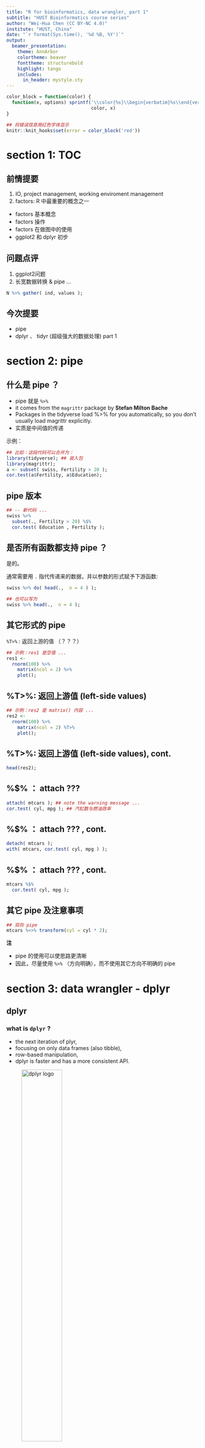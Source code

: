 ```yaml
---
title: "R for bioinformatics, data wrangler, part 1"
subtitle: "HUST Bioinformatics course series"
author: "Wei-Hua Chen (CC BY-NC 4.0)"
institute: "HUST, China"
date: "`r format(Sys.time(), '%d %B, %Y')`"
output: 
  beamer_presentation:
    theme: AnnArbor
    colortheme: beaver
    fonttheme: structurebold
    highlight: tango
    includes:
      in_header: mystyle.sty
---
```


```r
color_block = function(color) {
  function(x, options) sprintf('\\color{%s}\\begin{verbatim}%s\\end{verbatim}',
                               color, x)
}

## 将错误信息用红色字体显示
knitr::knit_hooks$set(error = color_block('red'))
```

# section 1: TOC

## 前情提要

1.  IO, project management, working enviroment management
2.  factors: R 中最重要的概念之一

-   factors 基本概念
-   factors 操作
-   factors 在做图中的使用
-   ggplot2 和 dplyr 初步

## 问题点评

1.  ggplot2问题
2.  长宽数据转换 & pipe ...

\FontSmall

```r
N %>% gather( ind, values ); 
```

## 今次提要

-   pipe
-   dplyr 、 tidyr (超级强大的数据处理) part 1

# section 2: pipe

## 什么是 pipe ？

-   pipe 就是 `%>%`
-   it comes from the `magrittr` package by **Stefan Milton Bache**
-   Packages in the tidyverse load %\>% for you automatically, so you don't usually load magrittr explicitly.
-   实质是中间值的传递

示例：

\FontSmall

```r
## 比如：这段代码可以合并为：
library(tidyverse); ## 装入包
library(magrittr);
a <- subset( swiss, Fertility > 20 );
cor.test(a$Fertility, a$Education);

```

## pipe 版本

\FontSmall

```r
## -- 新代码 ... 
swiss %>%
  subset(., Fertility > 20) %$%
  cor.test( Education , Fertility );
```

## 是否所有函数都支持 pipe ？

是的。

通常需要用 `.` 指代传递来的数据，并以参数的形式赋予下游函数:

\FontSmall

```r
swiss %>% do( head(.,  n = 4 ) );

## 也可以写为
swiss %>% head(.,  n = 4 );
```

## 其它形式的 pipe

`%T>%` : 返回上游的值 （？？？）

\FontSmall

```r
## 示例：res1 是空值 ... 
res1 <- 
  rnorm(100) %>%
    matrix(ncol = 2) %>%
    plot();
```

## %T\>%: 返回上游值 (left-side values)

\FontSmall

```r
## 示例：res2 是 matrix() 内容 ... 
res2 <- 
  rnorm(100) %>%
    matrix(ncol = 2) %T>%
    plot();
```

## %T\>%: 返回上游值 (left-side values), cont.

\FontSmall

```r
head(res2);
```

## %\$% ： attach ???

\FontSmall

```r
attach( mtcars ); ## note the warning message ... 
cor.test( cyl, mpg ); ## 汽缸数与燃油效率
```

## %\$% ： attach ??? , cont.

\FontSmall

```r
detach( mtcars );
with( mtcars, cor.test( cyl, mpg ) );
```

## %\$% ： attach ??? , cont.

\FontSmall

```r
mtcars %$% 
  cor.test( cyl, mpg );
```

## 其它 pipe 及注意事项

\FontSmall

```r
## 双向 pipe 
mtcars %<>% transform(cyl = cyl * 2);
```

**注**

-   pipe 的使用可以使思路更清晰
-   因此，尽量使用 `%>%` （方向明确），而不使用其它方向不明确的 pipe


# section 3: data wrangler - dplyr

## dplyr

### what is `dplyr` ?

-   the next iteration of plyr,
-   focusing on only data frames (also tibble),
-   row-based manipulation,
-   dplyr is faster and has a more consistent API.

![dplyr logo](images/talk05/dplyr-large.png){height="50%"}

### more to read

-   [dplyr offical page at tidyverse](https://dplyr.tidyverse.org)
-   [R for data science](https://r4ds.had.co.nz)

## dplyr, overview

dplyr provides a consistent set of verbs that help you **solve the most common data manipulation challenges**:

-   [select()](https://dplyr.tidyverse.org/reference/select.html) 选择列，根据列名规则
-   [filter()](https://dplyr.tidyverse.org/reference/filter.html) 按规则过滤行
-   [mutate()](https://dplyr.tidyverse.org/reference/mutate.html) 增加新列，从其它列计算而得 （不改变行数）
-   [summarise()](https://dplyr.tidyverse.org/reference/summarise.html) 将多个值转换为单个值（通过 mean, median, sd 等操作），生成新列 （总行数减少，通常与 `group_by`配合使用 ）
-   [arrange()](https://dplyr.tidyverse.org/reference/arrange.html) 对行进行排序

## dplyr 安装

\FontSmall

```r
# The easiest way to get dplyr is to install the whole tidyverse:
install.packages("tidyverse")

# Alternatively, install just dplyr:
install.packages("dplyr")
```

\FontNormal

Development version

\FontSmall

```r
# install.packages("devtools")
devtools::install_github("tidyverse/dplyr")
```

\FontNormal

[Get the cheatsheet at here](https://github.com/rstudio/cheatsheets/blob/master/data-transformation.pdf)

## an example of `dplyr`

get the data ready

```r
library(tidyverse); 
```

\FontSmall

```r
mouse.tibble <- read_delim( file = "data/talk04/mouse_genes_biomart_sep2018.txt", 
                            delim = "\t", quote = "" );
```

## 查看 mouse.tibble 的内容

\FontSmall

```r
( ttype.stats <- mouse.tibble %>% count( `Transcript type` ) %>% arrange(-n) );
```

## 查看 mouse.tibble 的内容, cont.

\FontSmall

```r
( chr.stats <- mouse.tibble %>% count( `Chromosome/scaffold name` ) %>% arrange(-n) );
```

## 分析任务

1.  将染色体限制在常染色体和XY上（去掉未组装的小片段） ; 处理行
2.  将基因类型限制在 protein_coding, miRNA和 lincRNA 这三种；处理行
3.  统计每条染色体上不同类型基因（protein_coding, miRNA, lincRNA）的数量
4.  按染色体（正）、基因数量（倒）进行排序

## 用 `dplyr` 实现

\FontSmall

```r
dat <- mouse.tibble %>% 
  ## 1. 
  
  filter( `Chromosome/scaffold name` %in% c( 1:19, "X", "Y" )   ) %>% 
  
  ## 2. 
  filter( `Transcript type` %in% c( "protein_coding", "miRNA", "lincRNA" ) ) %>%
  
  ## change column name ... 
  select( CHR = `Chromosome/scaffold name`, TYPE = `Transcript type`, 
          GENE_ID = `Gene stable ID`, 
          GENE_LEN =  `Transcript length (including UTRs and CDS)`  ) %>%
  
  ## 3. 
  group_by( CHR, TYPE ) %>% 
  summarise( count = n_distinct( GENE_ID ), mean_len = mean( GENE_LEN ) ) %>% 
  
  ## 4. 
  arrange(  CHR  , desc( count ) );
```

## 检查运行结果

\FontSmall

```r
knitr::kable( head( dat, n = 15 ) );
```

## 课堂练习：使用常用函数解决问题

先创建一个新 tibble

\FontSmall

```r
grades <- tibble( "Name" = c("Weihua Chen", "Mm Hu", "John Doe", "Jane Doe",
                             "Warren Buffet", "Elon Musk", "Jack Ma"),
                  "Occupation" = c("Teacher", "Student", "Teacher", "Student", 
                                   rep( "Entrepreneur", 3 ) ),
                  "English" = sample( 60:100, 7 ),
                  "ComputerScience" = sample(80:90, 7),
                  "Biology" = sample( 50:100, 7),
                  "Bioinformatics" = sample( 40:90, 7)
                  );
grades;
```

## use gather & dplyr functions

Question: 1. 每个人平均成绩是多少？ 2. 哪个人的平均成绩最高？

\FontSmall

```r
grades.melted <- grades %>% 
  gather( course, grade, -Name, -Occupation, na.rm = T );

## 检查数据 ... 
knitr::kable( head(grades.melted) );
```

## 成绩分析，cont

\FontSmall

```r
grades.melted %>% 
  group_by(Name, Occupation) %>% 
  summarise( avg_grades = mean( grade ), courses_count = n() ) %>% 
  arrange( -avg_grades );

## 显示最终结果
knitr::kable( head( grades.melted ) );
```

## use gather & dplyr functions

问题： 每个人的最强科目是什么？？

\FontSmall

```r

## 步骤1： 排序：
grades.melted2 <- 
  grades.melted %>% 
  arrange( Name, -grade );

knitr::kable( head(grades.melted2) );
```

## 最强科目问题，cont.

\FontSmall

```r
grades.melted2 %>% 
  group_by(Name) %>% 
  summarise( best_course = first( course ),
             best_grade = first( grade ),
             avg_grades = mean( grade ) ) %>% 
  arrange( -avg_grades );
```

## dplyr::summarise 的其它操作

![dplyr::summarise 可用的操作](images/talk05/dplyr-summarise.png){height="60%"}

## dplyr中其它取行的操作

![dplyr与行相关的操作](images/talk05/dplyr-subset.png){height="70%"}

## 练习考察

问题1： 每个人的最**差**科目是什么？？

```r
# Arrange the data
grades.melted3 = 
  grades.melted %>% 
  arrange(Name, grade);

# Print the results
grades.melted3 %>% 
  group_by(Name) %>% 
  summarise( worst_course = first(course),
             worst_grade = first(grade),
             avg_grades = mean(grade)) %>% 
  arrange(-avg_grades);

```

## ** 列的使用！ **，以 `starwars` tibble 为例

\FontSmall

```r
head(starwars);
```

**note** 包含87行 13 列，星战部分人物的信息，包括身高、体重、肤色等

用 `?starwars` 获取更多帮助

## dplyr::mutate - 产生新列，不改变行数

![dplyr::mutate](images/talk05/dplyr-mutate.png){height="50%"}

另见下页的例子

## dplyr::select - 取列

目标：

-   取出相关列，用于计算人物的 BMI

\FontSmall

```r
stats <- 
  starwars %>% 
  select( name, height, mass ) %>%
  mutate( bmi = mass / ( (height / 100 ) ^ 2 ) ) ;

head(stats);
```

## dplyr::select - 取列, cont.

由于 name, height 和 mass 正好是相邻列，可以用 name:mass 获取：

\FontSmall

```r
stats <- 
  starwars %>% 
  select( name:mass ) %>%
  mutate( bmi = mass / ( (height / 100 ) ^ 2 ) ) ;

head(stats);
```

## dplyr::select - 取列, cont.

获取与颜色相关的列: hair_color, skin_color, eye_color

\FontSmall

```r
stats2 <- starwars %>% 
  select( name, ends_with("color") );

head(stats2);
```

## dplyr::select - 去除列, cont.

请自行检查以下操作的结果

\FontSmall

```r
head( starwars %>% select( -hair_color, -eye_color )  );
```

## dplyr::select - 其它操作, cont.

![dplyr::select 支持的操作](images/talk05/dplyr-select.png){height="70%"}

## 同时对行列进行操作

任务：从星战中挑选**金发碧眼**的人物

\FontSmall

```r
starwars %>% select( name, ends_with("color"), gender, species ) %>% 
  filter( hair_color == "blond" & eye_color == "blue" );
```

## tidyr::separate

<https://r4ds.had.co.nz/tidy-data.html>

## tidyr::unite

<https://r4ds.had.co.nz/tidy-data.html>

## 练习考察

问题2： 从 `starwars` 中选出 18 < bmi < 25  的人物，统计他们的 `homeworld` 分布情况

提示： 1. 需计算 bmi； 2. 用 `count` 函数计算 `homeworld` 的分布



# section 4 : 练习与作业

## 练习 & 作业

-   `Exercises and homework` 目录下 `talk05-homework.Rmd` 文件；

-   完成时间：见钉群的要求

## 小结

### 今次提要

-   pipe
-   dplyr 、 tidyr (超级强大的数据处理) part 1

### 下次预告

-   长宽数据转换
-   dplyr, tidyr 和 forcats 的更多功能与生信操作实例

### important

-   all codes are available at Github: <https://github.com/evolgeniusteam/R-for-bioinformatics>
